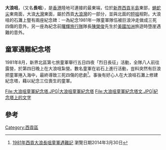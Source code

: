 {{Infobox mountain
| 名稱 = 大浪咀
| 照片 = 西貢大浪咀.JPG
| 照片說明 = 圖中為大浪咀，可見其受海浪浸蝕的情況。
| 位置 = [[香港|香港]][[新界|新界]][[西貢區|西貢]][[大浪灣|大浪灣]]
| 相對高度 =
| 座標 = {{coord|22|24|46.8|N|114|24|18|E}}
| 地形圖 =
| 類別 =
| pushpin_map = Hong Kong
| pushpin_map_caption = 大浪咀的位置
| latd=22 |latm=24 |lats=46.8 |latNS=N
| longd=114 |longm=24 |longs=18 |longEW=E
}}
'''大浪咀'''，（又名'''長咀'''），是[[香港|香港]]陸地可連接的最東端，位於[[新界|新界]][[西貢半島|西貢半島]]東部，[[蚺蛇尖|蚺蛇尖]]東南面，大浪[[大灣_(西貢)|大灣]]東面，屬於西貢[[大浪灣_(西貢)|大浪灣]]的一部分，並與北面的[[短咀|短咀]]相對。大浪咀的石灘上豎有兩座紀念碑：一為紀念1981年一隊童軍隊伍被巨浪沖走做成三死四傷的意外，另一座為紀念前[[曙輝旅行隊|曙輝旅行隊]]隊長[[陳榮俊|陳榮俊]]先生於[[美國|美國]][[加洲|加洲]]旅遊時墮崖遇難的意外。

== 童軍遇難紀念塔 ==
1981年8月，新界北區第七旅童軍舉行五日四夜「烈日長征」活動，全隊八人前往露營，於第四日晚上在大浪咀紮營。數名童軍在岩石上進行活動，豈料突然有巨浪把童軍捲入海中，最終導致三死四傷的悲劇<ref>[http://www.uwants.com/viewthread.php?tid=9481541 1981年西貢大浪長咀童軍遇難記] {{Wayback|url=http://www.uwants.com/viewthread.php?tid=9481541 |date=20140330112401 }} 瀏覽日期2014年3月30日</ref>。事後有好心人在大浪咀石灘上修建紀念塔，藉以紀念三位喪生的童軍。
<gallery>
File:大浪咀童軍紀念塔.JPG|大浪咀童軍紀念塔
File:大浪咀童軍紀念塔文.JPG|紀念塔上的文字
</gallery>

==參考==
<div class="references-small">
<references />
</div>

[[Category:西貢區|Category:西貢區]]